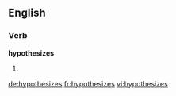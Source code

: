 ==English==

===Verb===
'''hypothesizes'''

# {{third-person singular of|[[hypothesize]]}}

[[de:hypothesizes]]
[[fr:hypothesizes]]
[[vi:hypothesizes]]